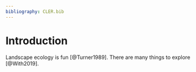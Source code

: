 ```yaml
---
bibliography: CLER.bib
---
```


<!-- Person responsible: Hesselbarth -->

# Introduction

Landscape ecology is fun [@Turner1989].
There are many things to explore [@With2019].
